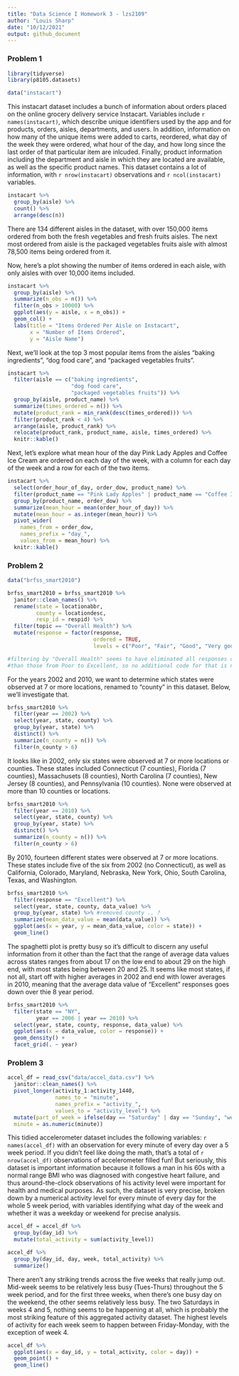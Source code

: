 ```yaml
---
title: "Data Science I Homework 3 - lzs2109"
author: "Louis Sharp"
date: "10/12/2021"
output: github_document
---
```


### **Problem 1**

```r
library(tidyverse)
library(p8105.datasets)
```

```r
data("instacart")
```

This instacart dataset includes a bunch of information about orders placed on the online grocery delivery service Instacart. Variables include `r names(instacart)`, which describe unique identifiers used by the app and for products, orders, aisles, departments, and users. In addition, information on how many of the unique items were added to carts, reordered, what day of the week they were ordered, what hour of the day, and how long since the last order of that particular item are inlcuded. Finally, product information including the department and aisle in which they are located are available, as well as the specific product names. This dataset contains a lot of information, with `r nrow(instacart)` observations and `r ncol(instacart)` variables.

```r
instacart %>% 
  group_by(aisle) %>% 
  count() %>% 
  arrange(desc(n))
```

There are 134 different aisles in the dataset, with over 150,000 items ordered from both the fresh vegetables and fresh fruits aisles. The next most ordered from aisle is the packaged vegetables fruits aisle with almost 78,500 items being ordered from it.


Now, here's a plot showing the number of items ordered in each aisle, with only aisles with over 10,000 items included.

```r
instacart %>% 
  group_by(aisle) %>% 
  summarize(n_obs = n()) %>% 
  filter(n_obs > 10000) %>% 
  ggplot(aes(y = aisle, x = n_obs)) + 
  geom_col() +
  labs(title = "Items Ordered Per Aisle on Instacart", 
       x = "Number of Items Ordered", 
       y = "Aisle Name")
```

Next, we'll look at the top 3 most popular items from the aisles "baking ingredients", "dog food care", and "packaged vegetables fruits".

```r
instacart %>% 
  filter(aisle == c("baking ingredients",
                    "dog food care",
                    "packaged vegetables fruits")) %>% 
  group_by(aisle, product_name) %>% 
  summarize(times_ordered = n()) %>% 
  mutate(product_rank = min_rank(desc(times_ordered))) %>% 
  filter(product_rank < 4) %>% 
  arrange(aisle, product_rank) %>% 
  relocate(product_rank, product_name, aisle, times_ordered) %>% 
  knitr::kable()
```

Next, let's explore what mean hour of the day Pink Lady Apples and Coffee Ice Cream are ordered on each day of the week, with a column for each day of the week and a row for each of the two items.

```r
instacart %>% 
  select(order_hour_of_day, order_dow, product_name) %>% 
  filter(product_name == "Pink Lady Apples" | product_name == "Coffee Ice Cream") %>% 
  group_by(product_name, order_dow) %>% 
  summarize(mean_hour = mean(order_hour_of_day)) %>% 
  mutate(mean_hour = as.integer(mean_hour)) %>% 
  pivot_wider(
    names_from = order_dow, 
    names_prefix = "day_",
    values_from = mean_hour) %>% 
  knitr::kable()
```


### **Problem 2**

```r
data("brfss_smart2010")

brfss_smart2010 = brfss_smart2010 %>% 
  janitor::clean_names() %>% 
  rename(state = locationabbr,
         county = locationdesc,
         resp_id = respid) %>% 
  filter(topic == "Overall Health") %>% 
  mutate(response = factor(response, 
                           ordered = TRUE, 
                           levels = c("Poor", "Fair", "Good", "Very good", "Excellent")))

#filtering by "Overall Health" seems to have eliminated all responses other
#than those from Poor to Excellent, so no additional code for that is needed.
```

For the years 2002 and 2010, we want to determine which states were observed at 7 or more locations, renamed to "county" in this dataset. Below, we'll investigate that.

```r
brfss_smart2010 %>% 
  filter(year == 2002) %>% 
  select(year, state, county) %>% 
  group_by(year, state) %>% 
  distinct() %>% 
  summarize(n_county = n()) %>% 
  filter(n_county > 6)
```

It looks like in 2002, only six states were observed at 7 or more locations or counties. These states included Connecticut (7 counties), Florida (7 counties), Massachusets (8 counties), North Carolina (7 counties), New Jersey (8 counties), and Pennsylvania (10 counties). None were observed at more than 10 counties or locations.

```r
brfss_smart2010 %>% 
  filter(year == 2010) %>% 
  select(year, state, county) %>% 
  group_by(year, state) %>% 
  distinct() %>% 
  summarize(n_county = n()) %>% 
  filter(n_county > 6)
```

By 2010, fourteen different states were observed at 7 or more locations. These states include five of the six from 2002 (no Connecticut), as well as California, Colorado, Maryland, Nebraska, New York, Ohio, South Carolina, Texas, and Washington.

```r
brfss_smart2010 %>% 
  filter(response == "Excellent") %>% 
  select(year, state, county, data_value) %>% 
  group_by(year, state) %>% #removed county .. ?
  summarize(mean_data_value = mean(data_value)) %>% 
  ggplot(aes(x = year, y = mean_data_value, color = state)) +
  geom_line()
```

The spaghetti plot is pretty busy so it's difficult to discern any useful information from it other than the fact that the range of average data values across states ranges from about 17 on the low end to about 29 on the high end, with most states being between 20 and 25. It seems like most states, if not all, start off with higher averages in 2002 and end with lower averages in 2010, meaning that the average data value of "Excellent" responses goes down over thie 8 year period. 

```r
brfss_smart2010 %>% 
  filter(state == "NY",
         year == 2006 | year == 2010) %>% 
  select(year, state, county, response, data_value) %>% 
  ggplot(aes(x = data_value, color = response)) + 
  geom_density() +
  facet_grid(. ~ year)
```


### **Problem 3**

```r
accel_df = read_csv("data/accel_data.csv") %>% 
  janitor::clean_names() %>% 
  pivot_longer(activity_1:activity_1440, 
               names_to = "minute",
               names_prefix = "activity_",
               values_to = "activity_level") %>% 
  mutate(part_of_week = ifelse(day == "Saturday" | day == "Sunday", "weekend", "weekday"),
  minute = as.numeric(minute))
```

This tidied accelerometer dataset includes the following variables: `r names(accel_df)` with an observation for every minute of every day over a 5 week period. If you didn't feel like doing the math, that's a total of `r nrow(accel_df)` observations of accelerometer filled fun! But seriously, this dataset is important information because it follows a man in his 60s with a normal range BMI who was diagnosed with congestive heart failure, and thus around-the-clock observations of his activity level were important for health and medical purposes. As such, the dataset is very precise, broken down by a numerical activity level for every minute of every day for the whole 5 week period, with variables identifying what day of the week and whether it was a weekday or weekend for precise analysis.

```r
accel_df = accel_df %>% 
  group_by(day_id) %>% 
  mutate(total_activity = sum(activity_level))

accel_df %>% 
  group_by(day_id, day, week, total_activity) %>% 
  summarize()
```

There aren't any striking trends across the five weeks that really jump out. Mid-week seems to be relatively less busy (Tues-Thurs) throughout the 5 week period, and for the first three weeks, when there's one busy day on the weekend, the other seems relatively less busy. The two Saturdays in weeks 4 and 5, nothing seems to be happening at all, which is probably the most striking feature of this aggregated activity dataset. The highest levels of activity for each week seem to happen between Friday-Monday, with the exception of week 4.

```r
accel_df %>% 
  ggplot(aes(x = day_id, y = total_activity, color = day)) +
  geom_point() +
  geom_line()
```

